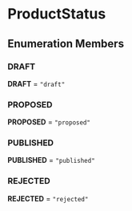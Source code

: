 
# ProductStatus

## Enumeration Members

### DRAFT

 **DRAFT** = `"draft"`

### PROPOSED

 **PROPOSED** = `"proposed"`

### PUBLISHED

 **PUBLISHED** = `"published"`

### REJECTED

 **REJECTED** = `"rejected"`
